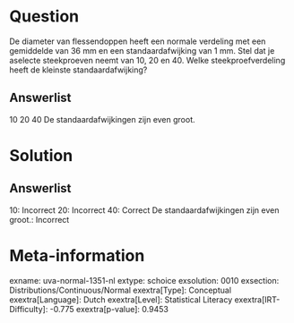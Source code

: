 Question
========

De diameter van flessendoppen heeft een normale verdeling met een
gemiddelde van 36 mm en een standaardafwijking van 1 mm. Stel dat je
aselecte steekproeven neemt van 10, 20 en 40. Welke steekproefverdeling
heeft de kleinste standaardafwijking?

Answerlist
----------

10
20
40
De standaardafwijkingen zijn even groot.

Solution
========

Answerlist
----------

10: Incorrect
20: Incorrect
40: Correct
De standaardafwijkingen zijn even groot.: Incorrect

Meta-information
================
exname: uva-normal-1351-nl
extype: schoice
exsolution: 0010
exsection: Distributions/Continuous/Normal
exextra[Type]: Conceptual
exextra[Language]: Dutch
exextra[Level]: Statistical Literacy
exextra[IRT-Difficulty]: -0.775
exextra[p-value]: 0.9453
